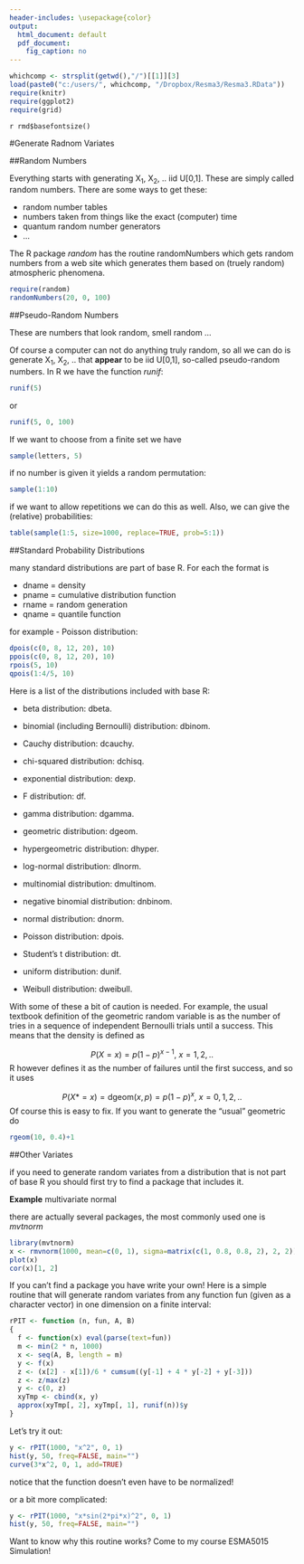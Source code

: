 ---
header-includes: \usepackage{color}
output:
  html_document: default
  pdf_document:
    fig_caption: no
---
<style>
table, th, td { text-align:right; }
th, td {padding: 10px;}
</style>

```{r, echo=FALSE, warning=FALSE, message=FALSE}
whichcomp <- strsplit(getwd(),"/")[[1]][3]
load(paste0("c:/users/", whichcomp, "/Dropbox/Resma3/Resma3.RData"))
require(knitr)
require(ggplot2)
require(grid)
```
`r rmd$basefontsize()`

#Generate Radnom Variates

##Random Numbers

Everything starts with generating X~1~, X~2~, .. iid U[0,1]. These are simply called random numbers. There are some ways to get these:

- random number tables  
- numbers taken from things like the exact (computer) time  
- quantum random number generators  
- ...

The R package *random* has the routine randomNumbers which gets random numbers from a web site which generates them based on (truely random) atmospheric phenomena.

```{r message=FALSE}
require(random)
randomNumbers(20, 0, 100)
```


##Pseudo-Random Numbers

These are numbers that look random, smell random ...

Of course a computer can not do anything truly random, so all we can do is generate X~1~, X~2~, .. that **appear** to be iid U[0,1], so-called pseudo-random numbers. In R we have the function *runif*:

```{r}
runif(5)
```

or 

```{r}
runif(5, 0, 100)
```

If we want to choose from a finite set we have

```{r}
sample(letters, 5)
```

if no number is given it yields a random permutation:

```{r}
sample(1:10)
```

if we want to allow repetitions we can do this as well. Also, we can give the (relative) probabilities:

```{r}
table(sample(1:5, size=1000, replace=TRUE, prob=5:1))
```

##Standard Probability Distributions

many standard distributions are part of base R. For each the format is

-  dname = density  
-  pname = cumulative distribution function  
-  rname = random generation  
-  qname = quantile function  

for example -  Poisson distribution:

```{r}
dpois(c(0, 8, 12, 20), 10)
ppois(c(0, 8, 12, 20), 10)
rpois(5, 10)
qpois(1:4/5, 10)
```

Here is a list of the distributions included with base R:

-  beta distribution: dbeta.

-  binomial (including Bernoulli) distribution: dbinom.

-  Cauchy distribution: dcauchy.

-  chi-squared distribution: dchisq.

-  exponential distribution: dexp.

-  F distribution: df.

-  gamma distribution: dgamma.

-  geometric distribution: dgeom. 

-  hypergeometric distribution: dhyper.

-  log-normal distribution: dlnorm.

-  multinomial distribution: dmultinom.

-  negative binomial distribution: dnbinom.

-  normal distribution: dnorm.

-  Poisson distribution: dpois.

-  Student's t distribution: dt.

-  uniform distribution: dunif.

-  Weibull distribution: dweibull. 

With some of these a bit of caution is needed. For example, the usual textbook definition of the geometric random variable is as the number of tries in a sequence of independent Bernoulli trials until a success. This means that the density is defined as

$$
P(X=x)=p(1-p)^{x-1}\text{, }x=1,2,..
$$
R however defines it as the number of failures until the first success, and so it uses

$$
P(X*=x)=\text{dgeom}(x, p)=p(1-p)^x\text{, }x=0,1,2,..
$$
Of course this is easy to fix. If you want to generate the "usual" geometric do

```{r}
rgeom(10, 0.4)+1
```

##Other Variates

if you need to generate  random variates from a distribution that is not part of base R you should first try to find a package that includes it.

**Example** multivariate normal

there are actually several packages, the most commonly used one is *mvtnorm*

```{r}
library(mvtnorm)
x <- rmvnorm(1000, mean=c(0, 1), sigma=matrix(c(1, 0.8, 0.8, 2), 2, 2))
plot(x)
cor(x)[1, 2]
```

If you can't find a package you have write your own! Here is a simple routine that will generate random variates from any function fun (given as a character vector) in one dimension on a finite interval:

```{r}
rPIT <- function (n, fun, A, B) 
{
  f <- function(x) eval(parse(text=fun))
  m <- min(2 * n, 1000)
  x <- seq(A, B, length = m)
  y <- f(x)
  z <- (x[2] - x[1])/6 * cumsum((y[-1] + 4 * y[-2] + y[-3]))
  z <- z/max(z)
  y <- c(0, z)
  xyTmp <- cbind(x, y)
  approx(xyTmp[, 2], xyTmp[, 1], runif(n))$y
}
```

Let's try it out:

```{r}
y <- rPIT(1000, "x^2", 0, 1)
hist(y, 50, freq=FALSE, main="")
curve(3*x^2, 0, 1, add=TRUE)
```

notice that the function doesn't even have to be normalized!

or a bit more complicated:

```{r}
y <- rPIT(1000, "x*sin(2*pi*x)^2", 0, 1)
hist(y, 50, freq=FALSE, main="")
```

Want to know why this routine works? Come to my course ESMA5015 Simulation!
